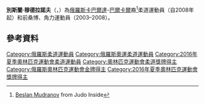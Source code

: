 {{infobox sportsperson
|image=Beslan Mudranov 02.jpg}}
{{MedalTableTop}}
{{MedalCountry | {{RUS}} }}
{{MedalSport | 男子[[柔道|柔道]]}}
{{MedalOlympic}}
{{MedalGold|[[2016年夏季奧林匹克運動會|2016 里約熱內盧]] |[[2016年夏季奧林匹克運動會柔道比賽|60公斤級]]}}
{{MedalCompetition | [[世界柔道錦標賽|世界錦標賽]]}}
{{MedalSilver |[[2014年世界柔道錦標賽|2014 車里雅賓斯克]] | 60公斤級}}
{{MedalCompetition|[[歐洲運動會|歐洲運動會]]}}
{{MedalGold |[[2015年歐洲運動會|2015 巴庫]] | [[2015年歐洲運動會柔道比賽|60公斤級]]}}
{{MedalBottom}}

'''別斯蘭·穆德拉諾夫'''（{{lang-ru|Беслан Заудинович Мудранов}}，{{bd|1986年|7月7日}}）為[[俄羅斯|俄羅斯]][[卡巴爾達人|卡巴爾達]]-[[巴爾卡爾人|巴爾卡爾]]裔<ref>[http://www.judoinside.com/judoka/55570 Beslan Mudranov] {{Wayback|url=http://www.judoinside.com/judoka/55570 |date=20160728032145 }} from Judo Inside</ref>柔道運動員（自2008年起）和前桑博、角力運動員（2003–2008）。

==參考資料==
{{reflist}}

{{DEFAULTSORT:Mudranov, Beslan}}

[[Category:俄羅斯柔道運動員|Category:俄羅斯柔道運動員]]
[[Category:俄羅斯奧運柔道運動員|Category:俄羅斯奧運柔道運動員]]
[[Category:2016年夏季奧林匹克運動會柔道運動員|Category:2016年夏季奧林匹克運動會柔道運動員]]
[[Category:奧林匹克運動會柔道獎牌得主|Category:奧林匹克運動會柔道獎牌得主]]
[[Category:俄羅斯奧林匹克運動會金牌得主|Category:俄羅斯奧林匹克運動會金牌得主]]
[[Category:2016年夏季奧林匹克運動會獎牌得主|Category:2016年夏季奧林匹克運動會獎牌得主]]